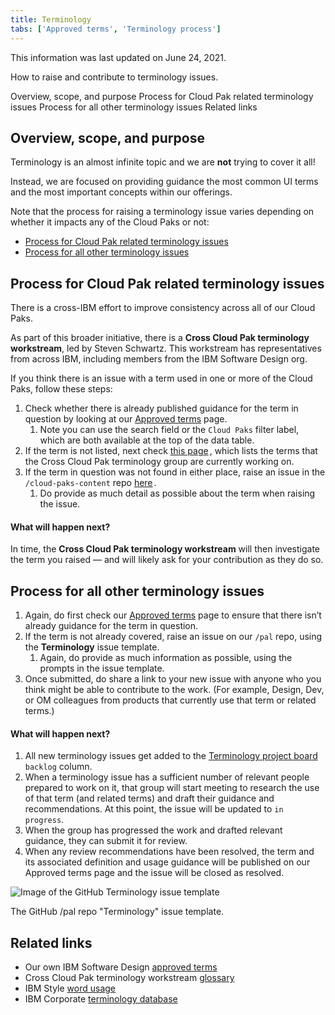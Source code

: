 ```yaml
---
title: Terminology
tabs: ['Approved terms', 'Terminology process']
---
```


<InlineNotification kind="info">

This information was last updated on June 24, 2021.

</InlineNotification>

<PageDescription>

  How to raise and contribute to terminology issues.

</PageDescription>

<AnchorLinks small>
  <AnchorLink>Overview, scope, and purpose</AnchorLink>
  <AnchorLink>Process for Cloud Pak related terminology issues</AnchorLink>
  <AnchorLink>Process for all other terminology issues</AnchorLink>
  <AnchorLink>Related links</AnchorLink>
</AnchorLinks>


## Overview, scope, and purpose
Terminology is an almost infinite topic and we are **not** trying to cover it all!


Instead, we are focused on providing guidance the most common UI terms and the most important concepts 
within our offerings.

Note that the process for raising a terminology issue varies depending on whether it impacts any of 
the Cloud Paks or not:
- [Process for Cloud Pak related terminology issues](#process-for-cloud-pak-related-terminology-issues)
- [Process for all other terminology issues](#process-for-all-other-terminology-issues)



## Process for Cloud Pak related terminology issues
There is a cross-IBM effort to improve consistency across all of our Cloud Paks.

As part of this broader initiative, there is a **Cross Cloud Pak terminology workstream**, led by 
Steven Schwartz. This workstream has representatives from across IBM, including members from the IBM Software Design org.

If you think there is an issue with a term used in one or more of the Cloud Paks, follow these steps:
1. Check whether there is already published guidance for the term in question by looking at our [Approved terms](./approved-terms) page.
   1. Note you can use the search field or the `Cloud Paks` filter label, which are both available at the top of the data table.
1. If the term is not listed, next check <a href="https://pages.github.ibm.com/IBMPrivateCloud/cloud-paks-content/terms/term_process" target="_blank">this page<Launch16 fill="#0F62FE" style="vertical-align:middle; margin: 0 2px 2px 0"/></a>, which lists the terms that the Cross Cloud Pak terminology group are currently working on.
1. If the term in question was not found in either place, raise an issue in the `/cloud-paks-content` repo <a href="https://github.ibm.com/IBMPrivateCloud/cloud-paks-content/issues" target="_blank">here<Launch16 fill="#0F62FE" style="vertical-align:middle; margin: 0 2px 2px 0"/></a>.
   1. Do provide as much detail as possible about the term when raising the issue.

#### What will happen next?
In time, the **Cross Cloud Pak terminology workstream** will then investigate the term you raised — and will likely ask for your contribution as they do so.



## Process for all other terminology issues
1. Again, do first check our [Approved terms](./approved-terms) page to ensure that there isn’t already guidance for the term in question.
1. If the term is not already covered, raise an issue on our `/pal` repo, using the **Terminology** issue template. 
   1. Again, do provide as much information as possible, using the prompts in the issue template.
1. Once submitted, do share a link to your new issue with anyone who you think might be able to contribute to the work. (For example, Design, Dev, or OM colleagues from products that currently use that term or related terms.)

#### What will happen next?
1. All new terminology issues get added to the <a href="https://github.ibm.com/CDAI-design/pal/projects/1" target="_blank">Terminology project board<Launch16 fill="#0F62FE" style="vertical-align:middle; margin: 0 2px 2px 0"/></a> `backlog` column.
1. When a terminology issue has a sufficient number of relevant people prepared to work on it, that group will start meeting to research the use of that term (and related terms) and draft their guidance and recommendations. At this point, the issue will be updated to `in progress`.
1. When the group has progressed the work and drafted relevant guidance, they can submit it for review.
1. When any review recommendations have been resolved, the term and its associated definition and usage guidance will be published on our <Link to="/content/terminology/approved-terms">Approved terms</Link> page and the issue will be closed as resolved.

<Row>
<Column colLg={8}>

![Image of the GitHub Terminology issue template](../images/terminology_template.png)

<Caption>The GitHub /pal repo "Terminology" issue template.</Caption>
</Column>
</Row>



## Related links
- Our own IBM Software Design [approved terms](./approved-terms)
- Cross Cloud Pak terminology workstream [glossary](https://pages.github.ibm.com/IBMPrivateCloud/cloud-paks-content/terms/glossary)
- IBM Style [word usage](https://www-03preprod.ibm.com/support/knowledgecenter/ibm_style/word-usage.html)
- IBM Corporate [terminology database](https://w3.ibm.com/standards/terminology/cgi-bin/lookup.pl?user_group=corporate)